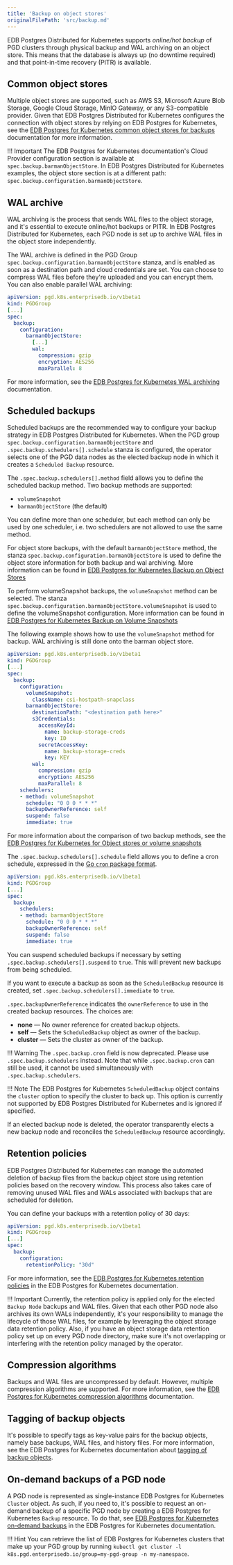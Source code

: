 ```yaml
---
title: 'Backup on object stores'
originalFilePath: 'src/backup.md'
---
```


EDB Postgres Distributed for Kubernetes supports *online/hot backup* of
PGD clusters through physical backup and WAL archiving on an object store.
This means that the database is always up (no downtime required) and that
point-in-time recovery (PITR) is available.

## Common object stores

Multiple object stores are supported, such as AWS S3, Microsoft Azure Blob Storage,
Google Cloud Storage, MinIO Gateway, or any S3-compatible provider.
Given that EDB Postgres Distributed for Kubernetes configures the connection with object stores by relying on
EDB Postgres for Kubernetes, see the [EDB Postgres for Kubernetes common object stores for backups](/postgres_for_kubernetes/latest/object_stores/)
documentation for more information.

!!! Important
    The EDB Postgres for Kubernetes documentation's Cloud Provider configuration section is
    available at `spec.backup.barmanObjectStore`. In EDB Postgres Distributed for Kubernetes examples, the object store section is at a
    different path: `spec.backup.configuration.barmanObjectStore`.

## WAL archive

WAL archiving is the process that sends WAL files to the object storage, and it's essential to
execute online/hot backups or PITR.
In EDB Postgres Distributed for Kubernetes, each PGD node is set up to archive WAL files in the object store independently.

The WAL archive is defined in the PGD Group `spec.backup.configuration.barmanObjectStore` stanza,
and is enabled as soon as a destination path and cloud credentials are set.
You can choose to compress WAL files before they're uploaded and you can encrypt them.
You can also enable parallel WAL archiving:

```yaml
apiVersion: pgd.k8s.enterprisedb.io/v1beta1
kind: PGDGroup
[...]
spec:
  backup:
    configuration:
      barmanObjectStore:
        [...]
        wal:
          compression: gzip
          encryption: AES256
          maxParallel: 8
```

For more information, see the [EDB Postgres for Kubernetes WAL archiving](/postgres_for_kubernetes/latest/backup/#wal-archive) documentation.

## Scheduled backups

Scheduled backups are the recommended way to configure your backup strategy in EDB Postgres Distributed for Kubernetes.
When the PGD group `spec.backup.configuration.barmanObjectStore` and `.spec.backup.schedulers[].schedule` stanza is configured,
the operator selects one of the PGD data nodes as the elected backup node in which it creates a `Scheduled Backup` resource.

The `.spec.backup.schedulers[].method` field allows you to define the scheduled backup method. Two backup methods are supported:

-   `volumeSnapshot`
-   `barmanObjectStore` (the default)

You can define more than one scheduler, but each method can only be used by one
scheduler, i.e. two schedulers are not allowed to use the same method.

For object store backups, with the default `barmanObjectStore` method, the stanza
`spec.backup.configuration.barmanObjectStore` is used to define the object store information for both backup and wal archiving.
More information can be found in [EDB Postgres for Kubernetes Backup on Object Stores](/postgres_for_kubernetes/latest/backup_barmanobjectstore/)

To perform volumeSnapshot backups, the `volumeSnapshot` method can be selected.
The stanza
`spec.backup.configuration.barmanObjectStore.volumeSnapshot` is used to define the volumeSnapshot configuration.
More information can be found in [EDB Postgres for Kubernetes Backup on Volume Snapshots](/postgres_for_kubernetes/latest/backup_volumesnapshot/)

The following example shows how to use the `volumeSnapshot` method for backup. WAL archiving is still done onto the barman object store.

```yaml
apiVersion: pgd.k8s.enterprisedb.io/v1beta1
kind: PGDGroup
[...]
spec:
  backup:
    configuration:
      volumeSnapshot:
        className: csi-hostpath-snapclass
      barmanObjectStore:
        destinationPath: "<destination path here>"
        s3Credentials:
          accessKeyId:
            name: backup-storage-creds
            key: ID
          secretAccessKey:
            name: backup-storage-creds
            key: KEY
        wal:
          compression: gzip
          encryption: AES256
          maxParallel: 8
    schedulers:
    - method: volumeSnapshot
      schedule: "0 0 0 * * *"
      backupOwnerReference: self
      suspend: false
      immediate: true
```

For more information about the comparison of two backup methods, see the [EDB Postgres for Kubernetes for Object stores or volume snapshots](/postgres_for_kubernetes/latest/backup/#object-stores-or-volume-snapshots-which-one-to-use)

The `.spec.backup.schedulers[].schedule` field allows you to define a cron schedule, expressed
in the [Go `cron` package format](https://pkg.go.dev/github.com/robfig/cron#hdr-CRON_Expression_Format).

```yaml
apiVersion: pgd.k8s.enterprisedb.io/v1beta1
kind: PGDGroup
[...]
spec:
  backup:
    schedulers:
    - method: barmanObjectStore
      schedule: "0 0 0 * * *"
      backupOwnerReference: self
      suspend: false
      immediate: true
```

You can suspend scheduled backups if necessary by setting `.spec.backup.schedulers[].suspend` to `true`.
This will prevent new backups from being scheduled.

If you want to execute a backup as soon as the `ScheduledBackup` resource is created,
set `.spec.backup.schedulers[].immediate` to `true`.

`.spec.backupOwnerReference` indicates the `ownerReference` to use
in the created backup resources. The choices are:

-   **none** — No owner reference for created backup objects.
-   **self** — Sets the `ScheduledBackup` object as owner of the backup.
-   **cluster** — Sets the cluster as owner of the backup.

!!! Warning
    The `.spec.backup.cron` field is now deprecated. Please use
    `.spec.backup.schedulers` instead.
    Note that while `.spec.backup.cron` can still be used, it cannot
    be used simultaneously with `.spec.backup.schedulers`.

!!! Note
    The EDB Postgres for Kubernetes `ScheduledBackup` object contains the `cluster` option to specify the
    cluster to back up. This option is currently not supported by EDB Postgres Distributed for Kubernetes and is
    ignored if specified.

If an elected backup node is deleted, the operator transparently elects a new backup node
and reconciles the `ScheduledBackup` resource accordingly.

## Retention policies

EDB Postgres Distributed for Kubernetes can manage the automated deletion of backup files from the backup
object store using retention policies based on the recovery window.
This process also takes care of removing unused WAL files and WALs associated with backups
that are scheduled for deletion.

You can define your backups with a retention policy of 30 days:

```yaml
apiVersion: pgd.k8s.enterprisedb.io/v1beta1
kind: PGDGroup
[...]
spec:
  backup:
    configuration:
      retentionPolicy: "30d"
```

For more information, see the [EDB Postgres for Kubernetes retention policies](/postgres_for_kubernetes/latest/backup_barmanobjectstore/#retention-policies) in the EDB Postgres for Kubernetes documentation.

!!! Important
    Currently, the retention policy is applied only for the elected `Backup Node`
    backups and WAL files. Given that each other PGD node also archives its own WALs
    independently, it's your responsibility to manage the lifecycle of those WAL files,
    for example by leveraging the object storage data retention policy.
    Also, if you have an object storage data retention policy set up on every PGD node
    directory, make sure it's not overlapping or interfering with the retention policy managed
    by the operator.

## Compression algorithms

Backups and WAL files are uncompressed by default. However, multiple compression algorithms are
supported. For more information, see the [EDB Postgres for Kubernetes compression algorithms](/postgres_for_kubernetes/latest/backup_barmanobjectstore/#compression-algorithms) documentation.

## Tagging of backup objects

It's possible to specify tags as key-value pairs for the backup objects, namely base backups, WAL files, and history files.
For more information, see the EDB Postgres for Kubernetes documentation about [tagging of backup objects](/postgres_for_kubernetes/latest/backup_barmanobjectstore/#tagging-of-backup-objects).

## On-demand backups of a PGD node

A PGD node is represented as single-instance EDB Postgres for Kubernetes `Cluster` object.
As such, if you need to, it's possible to request an on-demand backup
of a specific PGD node by creating a EDB Postgres for Kubernetes `Backup` resource.
To do that, see [EDB Postgres for Kubernetes on-demand backups](/postgres_for_kubernetes/latest/backup/#on-demand-backups) in the EDB Postgres for Kubernetes documentation.

!!! Hint
    You can retrieve the list of EDB Postgres for Kubernetes clusters that make up your PGD group
    by running `kubectl get cluster -l k8s.pgd.enterprisedb.io/group=my-pgd-group -n my-namespace`.
